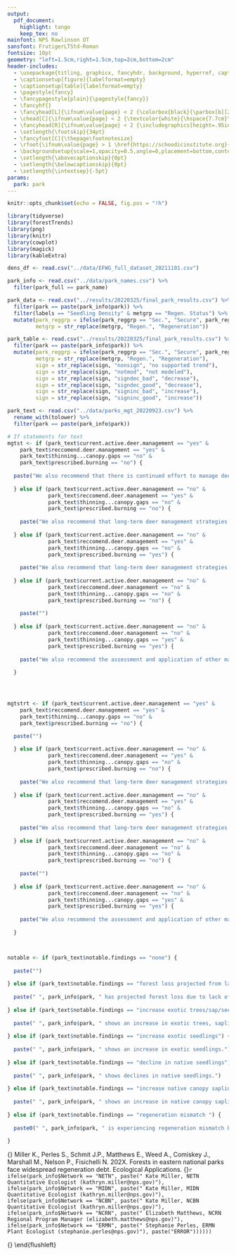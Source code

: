 ```yaml
---
output: 
  pdf_document:
    highlight: tango
    keep_tex: no
mainfont: NPS Rawlinson OT
sansfont: FrutigerLTStd-Roman
fontsize: 10pt
geometry: "left=1.5cm,right=1.5cm,top=2cm,bottom=2cm"
header-includes:
  - \usepackage{titling, graphicx, fancyhdr, background, hyperref, caption, booktabs, float, graphicx, ragged2e, ulem}
  - \captionsetup[figure]{labelformat=empty}
  - \captionsetup[table]{labelformat=empty}
  - \pagestyle{fancy}
  - \fancypagestyle{plain}{\pagestyle{fancy}}
  - \fancyhf{}
  - \fancyhead[L]{\ifnum\value{page} < 2 {\colorbox{black}{\parbox[b][2.5cm][c]{18.38cm}{\textcolor{white}{\textsf{Eastern Forest Working Group\\ Inventory and Monitoring Program\\ \hspace{1cm}\\Forest Health Monitoring\\ \hspace{1cm}}}}}}\else {\textsf{Eastern Forest Working Group}}\small \fi}
  - \chead[C]{\ifnum\value{page} < 2 {\textcolor{white}{\hspace{7.7cm}\textsf{National Park Service\\ \hspace{9.2cm}U.S. Department of the Interior\\ \vspace{1.1cm}}}} \else \fi}
  - \fancyhead[R]{\ifnum\value{page} < 2 {\includegraphics[height=.95in,width=.95in]{inputs/NPS_logo.png}} \else {\textsf {\today}}\small \fi}
  - \setlength{\footskip}{34pt}
  - \fancyfoot[C]{\thepage\footnotesize}
  - \rfoot{\ifnum\value{page} > 1 \href{https://schoodicinstitute.org}{\includegraphics[height=\footskip]{inputs/Schoodic_Stacked.jpeg}} \href{https://www.nps.gov/index.htm}{\includegraphics[height=\footskip]{inputs/NPS_logo.png}} \else \fi}
  - \backgroundsetup{scale=1,opacity=0.5,angle=0,placement=bottom,contents={\ifnum\value{page} > 1 {\includegraphics[width=8.5in]{inputs/background2.jpg}} \else \fi}}
  - \setlength{\abovecaptionskip}{0pt}
  - \setlength{\belowcaptionskip}{0pt}
  - \setlength{\intextsep}{-5pt}
params:
  park: park
---
```

<!-- - \pretitle{\begin{center}\LARGE\bfseries\vspace{0cm}} -->
<!-- - \posttitle{\end{center}\vspace{-1cm}} -->

<!-- \newenvironment{specwrapfigure} -->
<!--  {% -->
<!--   \setlength{\columnsep}{5pt}% -->
<!--   \wrapfloat{figure}% -->
<!--  } -->
<!--  {\endwrapfloat} -->
 
```r
knitr::opts_chunk$set(echo = FALSE, fig.pos = "!h")
```

```r
library(tidyverse)
library(forestTrends)
library(png)
library(knitr)
library(cowplot)
library(magick)
library(kableExtra)

dens_df <- read.csv("../data/EFWG_full_dataset_20211101.csv")

park_info <- read.csv("../data/park_names.csv") %>% 
  filter(park_full == park_name)

park_data <- read.csv("../results/20220325/final_park_results.csv") %>% 
  filter(park == paste(park_info$park)) %>% 
  filter(labels == "Seedling Density" & metgrp == "Regen. Status") %>% 
  mutate(park_reggrp = ifelse(park_reggrp == "Sec.", "Secure", park_reggrp),
         metgrp = str_replace(metgrp, "Regen.", "Regeneration"))

park_table <- read.csv("../results/20220325/final_park_results.csv") %>% 
  filter(park == paste(park_info$park)) %>% 
  mutate(park_reggrp = ifelse(park_reggrp == "Sec.", "Secure", park_reggrp),
         metgrp = str_replace(metgrp, "Regen.", "Regeneration"),
         sign = str_replace(sign, "nonsign", "no supported trend"),
         sign = str_replace(sign, "notmod", "not modeled"),
         sign = str_replace(sign, "signdec_bad", "decrease"),
         sign = str_replace(sign, "signdec_good", "decrease"),
         sign = str_replace(sign, "signinc_bad", "increase"),
         sign = str_replace(sign, "signinc_good", "increase"))

park_text <- read.csv("../data/parks_mgt_20220923.csv") %>% 
  rename_with(tolower) %>% 
  filter(park == paste(park_info$park))
```

``` r

# If statements for text
mgtst <- if (park_text$current.active.deer.management == "yes" & 
    park_text$reccomend.deer.management == "yes" &
    park_text$thinning...canopy.gaps == "no" &
    park_text$prescribed.burning == "no") {
  
  paste("We also recommend that there is continued effort to manage deer populations to help avoid forest loss in the park.")
    
  } else if (park_text$current.active.deer.management == "no" & 
             park_text$reccomend.deer.management == "yes" &
             park_text$thinning...canopy.gaps == "no" &
             park_text$prescribed.burning == "no") {
    
    paste("We also recommend that long-term deer management strategies be implemented to help avoid forest loss in the park.")
    
  } else if (park_text$current.active.deer.management == "no" & 
             park_text$reccomend.deer.management == "yes" &
             park_text$thinning...canopy.gaps == "no" &
             park_text$prescribed.burning == "yes") {
    
    paste("We also recommend that long-term deer management strategies be implemented, as well as prescribed burning, to help avoid forest loss in the park.")
    
  } else if (park_text$current.active.deer.management == "no" & 
             park_text$reccomend.deer.management == "no" &
             park_text$thinning...canopy.gaps == "no" &
             park_text$prescribed.burning == "no") {
    
    paste("")
    
  } else if (park_text$current.active.deer.management == "no" & 
             park_text$reccomend.deer.management == "no" &
             park_text$thinning...canopy.gaps == "yes" &
             park_text$prescribed.burning == "yes") {
    
    paste("We also recommend the assessment and application of other management actions, including thinning, canopy gap management, and prescribed burning, to help avoid forest loss in the park.")
    
  }




mgtstrt <- if (park_text$current.active.deer.management == "yes" & 
    park_text$reccomend.deer.management == "yes" &
    park_text$thinning...canopy.gaps == "no" &
    park_text$prescribed.burning == "no") {

  paste("")
    
  } else if (park_text$current.active.deer.management == "no" & 
             park_text$reccomend.deer.management == "yes" &
             park_text$thinning...canopy.gaps == "no" &
             park_text$prescribed.burning == "no") {
    
    paste("We also recommend that long-term deer management strategies be implemented to help avoid forest loss in the park.")
    
  } else if (park_text$current.active.deer.management == "no" & 
             park_text$reccomend.deer.management == "yes" &
             park_text$thinning...canopy.gaps == "no" &
             park_text$prescribed.burning == "yes") {
    
    paste("We also recommend that long-term deer management strategies be implemented, as well as prescribed burning, to help avoid forest loss in the park.")
    
  } else if (park_text$current.active.deer.management == "no" & 
             park_text$reccomend.deer.management == "no" &
             park_text$thinning...canopy.gaps == "no" &
             park_text$prescribed.burning == "no") {
    
    paste("")
    
  } else if (park_text$current.active.deer.management == "no" & 
             park_text$reccomend.deer.management == "no" &
             park_text$thinning...canopy.gaps == "yes" &
             park_text$prescribed.burning == "yes") {
    
    paste("We also recommend the assessment and application of other management actions, including thinning, canopy gap management, and prescribed burning, to help avoid forest loss in the park.")
    
  }



notable <- if (park_text$notable.findings == "none") {
  
  paste("")
  
} else if (park_text$notable.findings == "forest loss projected from lack of young trees") {
  
  paste(" ", park_info$park, " has projected forest loss due to lack of young trees.")
  
} else if (park_text$notable.findings == "increase exotic trees/sap/seed") {
  
  paste(" ", park_info$park, " shows an increase in exotic trees, saplings, and/or seedlings.")
  
} else if (park_text$notable.findings == "increase exotic seedlings") {
  
  paste(" ", park_info$park, " shows an increase in exotic seedlings.")
  
} else if (park_text$notable.findings == "decline in native seedlings") {
  
  paste(" ", park_info$park, " shows declines in native seedlings.")
  
} else if (park_text$notable.findings == "increase native canopy saplings") {
  
  paste(" ", park_info$park, " shows an increase in native canopy saplings.")
  
} else if (park_text$notable.findings == "regeneration mismatch ") {
  
  paste0(" ", park_info$park, " is experiencing regeneration mismatch between the forest canopy layer and seedling layer due to an abundance of regeneration from species which do not form an overstory canopy. In this park, the mismatch is occurring due to ", park_text$x, ".")
  
}
```

\begin{flushleft}\tiny {}\end{flushleft}
\begin{flushleft}\tiny {}\end{flushleft}
\begin{center}
\huge\textsf {`r ifelse(park_data$park_reggrp == "Imminent Failure", paste0("Imminent Failure of Forest Regeneration Requires Sustained Management in ", park_info$park_full), ifelse(park_data$park_reggrp == "Probable Failure", paste0("Probable Failure of Forest Regeneration Requires Sustained Management in ", park_info$park_full), ifelse(park_data$park_reggrp == "Insecure", paste0("Insecure Forest Regeneration Needs Sustained Management in ", park_info$park_full), ifelse(park_data$park_reggrp == "Secure", paste0("Forest Regeneration is Secure in ", park_info$park_full), paste("")))))`}
\end{center}

<!-- `r ifelse(park_data$park_reggrp == "Imminent Failure", paste0("Forest Regeneration Failure is Imminent in ", park_info$park_full), ifelse(park_data$park_reggrp == "Probable Failure", paste0("Forest Regeneration will Probably Fail in ", park_info$park_full), ifelse(park_data$park_reggrp == "Insecure", paste0("Insecure Forest Regeneration needs Sustained Management in ", park_info$park_full), ifelse(park_data$park_reggrp == "Secure", paste0("Forest Regeneration is Secure in ", park_info$park_full), paste("")))))` -->

<!-- `r ifelse(park_info$park == "ALPO" | park_info$park == "DEWA" | park_info$park == "MORR", paste0("The Current Forest Regeneration Status for ", park_info$park_full, " is:    \n \n", park_data$park_reggrp), paste0("The Current Forest Regeneration Status for ", park_info$park_full, " is: ", park_data$park_reggrp))` -->

<!-- \begin{center}\huge\bf {The Current Forest Regeneration Status for `r paste(park_info$park_full)` is: `r paste(park_data$park_reggrp)`}\end{center} -->

<!-- `r ifelse(park_info$park == "ANTI" | park_info$park == "BLUE" | park_info$park == "MONO" | park_info$park == "PRWI", paste("The Current Forest Regeneration Status for ", park_info$park_full, " is: \n", park_data$park_reggrp), paste("The Current Forest Regeneration Status for ", park_info$park_full, " is: ", park_data$park_reggrp))` -->

<!-- \begin{specwrapfigure}{r}{0.65\textwidth} -->
<!--   \centering -->
<!--     \includegraphics[width=\linewidth]{inputs/Region1_manuscript.jpg} -->
<!--   \caption{{\bf Figure 1}. Map of parks included in regional regeneration project and forest regeneration status.} -->
<!-- \end{specwrapfigure} -->

<!-- \begin{flushleft}\tiny {}\end{flushleft} -->

\begin{flushleft}
\Large\textsf {Introduction} 
\break
\normalsize 
Forests are a key part of the landscape and visitor experience in eastern parks. These ecosystems are facing many stressors, including non-native plants, invasive tree pests, overabundant deer, and an altered fire regime. These stressors diminish forest resilience, which is the ability of an ecosystem to experience disturbance and rebound to similar functions, structure, and composition. A lack of tree regeneration - seedlings and saplings of canopy-forming trees - is an early indicator of reduced resilience and potential for future forest loss.

The NPS Eastern Forest Working Group assessed 10 regeneration metrics in 39 parks containing about 1,500 permanent forest health monitoring plots sampled every four years (2008-2019). Here, we share results for `r paste(park_info$park_full)` (`r paste(park_info$park)`). For more detailed information on the full study, see the source publication in the {\bf Resources} section below.
\end{flushleft}

<!-- `r paste(park_info$park_full)` (`r paste(park_info$park)`) is located in the `r ifelse(park_info$Network == "NETN", paste("Northeast Temperate"), ifelse(park_info$Network == "NCRN", paste("National Capital Region"), ifelse(park_info$Network == "NCBN", paste("Northeast Coastal and Barrier"), ifelse(park_info$Network == "MIDN", paste("Mid-Atlantic"), paste("Eastern Rivers and Mountains")))))` `r paste0( '(', park_info$Network, ')')`  -->

<!-- \begin{flushleft}\tiny {}\end{flushleft} -->

\begin{flushleft}
\Large\textsf {Main Findings}
\break
\normalsize
On a four-category scale (Secure, Insecure, Probable Failure, and Imminent Failure), `r paste(park_info$park)` has a forest regeneration status of \textbf{`r paste(park_data$park_reggrp)`}. This means that the park `r ifelse(park_data$park_reggrp == "Imminent Failure", paste("is experiencing severe regeneration failure and has an elevated risk of forest loss. In some cases, this forest loss may already be underway"), ifelse(park_data$park_reggrp == "Probable Failure", paste("is experiencing regeneration failure as indicated by lacking and/or declining sapling numbers, and low numbers of seedlings"), ifelse(park_data$park_reggrp == "Insecure", paste("currently lacks adequate saplings and seedlings, and generally has moderate deer browse impacts"), paste("currently has abundant seedling and sapling numbers, and shows few concerning trends in regeneration metrics"))))` (Figure 2).`r paste(notable)``r ifelse(park_text$findings.2 != "none", paste0(" Additionally, we found ", park_text$findings.2, " in the park."), paste(""))` The trends over time in tree, sapling, and seedling abundance by native canopy, subcanopy, and exotics are shown in Figure 3.
\end{flushleft}

\begin{flushleft}
\tiny {}
\end{flushleft}

\begin{figure}
\centering
\begin{minipage}{.65\textwidth}
\centering
\includegraphics[width=1\linewidth]{inputs/Region1_manuscript.jpg}
\captionof{figure}{\textsf {\textbf {Figure 1}. Map of parks included in regional regeneration project and forest regeneration status. `r paste(park_info$park_full)` is located in the `r ifelse(park_info$Network == "NETN", paste("Northeast Temperate"), ifelse(park_info$Network == "NCRN", paste("National Capital Region"), ifelse(park_info$Network == "NCBN", paste("Northeast Coastal and Barrier"), ifelse(park_info$Network == "MIDN", paste("Mid-Atlantic"), paste("Eastern Rivers and Mountains")))))` `r paste0( '(', park_info$Network, ')')` Inventory and Monitoring Network.}}
\label{fig:test1}
\end{minipage}\hspace{.05\textwidth}%
\begin{minipage}{.3\textwidth}
\centering
\includegraphics[width=1\linewidth]{`r paste0("../results/parkregen_plots/", park_info$park, ".png")`}
\captionof{figure}{\textsf {\textbf {Figure 2}. Regeneration status for each of the 10 metrics in `r paste(park_info$park_full)`.}}
\label{fig:test2}
\end{minipage}
\end{figure}

<!-- \centering -->
<!-- \includegraphics[width=.7\linewidth]{inputs/Region1_manuscript.jpg} -->
<!-- \captionof{figure}{\textsf {\textbf {Figure 1}. Map of parks included in regional regeneration project and forest regeneration status. `r paste(park_info$park)` is located in the `r ifelse(park_info$Network == "NETN", paste("Northeast Temperate"), ifelse(park_info$Network == "NCRN", paste("National Capital Region"), ifelse(park_info$Network == "NCBN", paste("Northeast Coastal and Barrier"), ifelse(park_info$Network == "MIDN", paste("Mid-Atlantic"), paste("Eastern Rivers and Mountains")))))` `r paste0( '(', park_info$Network, ')')` Inventory and Monitoring Network.}} -->

<!-- \centering -->
<!-- \includegraphics[width=.7\linewidth]{`r paste0("../results/parkregen_plots/", park_info$park, ".png")`} -->
<!-- \captionof{figure}{\textsf {\textbf {Figure 2}. Regeneration status for each of the 10 metrics in the study.}} -->

\centering
\includegraphics[width=1\linewidth]{`r paste0("../results/20220325/park_plots/spp_grp/", park_info$park, "_spp_grp.png")`}
\captionof{figure}{\textsf {\textbf {Figure 3}. Trends in tree, sapling, and seedling abundance by species group. Trends are based on change over time across three complete survey cycles: Cycle 1 (2008 – 2011), Cycle 2 (2012 – 2015), and Cycle 3 (2016 – 2019).}}

\begin{flushleft}
\tiny {}
\end{flushleft}

\begin{flushleft}
\Large\textsf {Management Recommendations}
\break
\normalsize
Eastern national parks need a sustained commitment to reducing deer browse impacts, managing invasive plants, and enhancing forest structural complexity and diversity to secure sufficient regeneration and avoid future forest loss. We suggest that managers of `r paste0(park_info$park)`:
\begin{itemize}
\item continue to reduce invasive plants through early detection and rapid response, release of approved biological controls, and strategic invasive plant management in high priority habitats.
`r ifelse(park_text$current.active.deer.management == "yes" & park_text$reccomend.deer.management == "yes", paste0("\\", "item continue protecting forest regeneration from browse impacts through sustained deer culling and fencing."), paste(""))`
`r ifelse(park_text$current.active.deer.management == "no" & park_text$reccomend.deer.management == "yes", paste0("\\", "item implement protection of forest regeneration from browse impacts through sustained deer culling and fencing."), paste(""))`
`r ifelse(park_text$thinning...canopy.gaps == "yes", paste0("\\", "item assess forest stands at risk or already impacted by pests / pathogens and prioritize invasive plant management in stands where canopy gaps have increased / will increase light to the forest floor."), paste(""))`
`r ifelse(park_text$prescribed.burning == "yes", paste0("\\", "item use prescribed burning in dry, fire-adapted forests to promote canopy tree regeneration."), paste(""))`
`r ifelse(park_text$thinning...canopy.gaps == "yes", paste0("\\", "item promote native tree regeneration by increasing light to the forest floor through thinning less desirable subcanopy trees in areas with minimal impacts from deer and invasive plants."), paste(""))`
\end{itemize}

We also recommend that managers assess the following strategies for future action:
\begin{itemize}
`r ifelse(park_text$reccomend.deer.management == "no" & park_info$park == "DEWA" | park_info$park == "GARI" | park_info$park == "NERI" | park_info$park == "BLUE", paste0("\\", "item promote increased deer hunting within the park."), ifelse(park_text$reccomend.deer.management == "no" & park_info$park != "DEWA" | park_info$park != "GARI" | park_info$park != "NERI" | park_info$park != "BLUE", paste0("\\", "item protect forest regeneration from browse impacts through sustained deer culling and fencing."), paste("")))`
`r ifelse(park_text$thinning...canopy.gaps == "no", paste0("\\", "item assess forest stands at risk or already impacted by pests / pathogens and prioritize invasive plant management in stands where canopy gaps have increased / will increase light to the forest floor."), paste(""))`
`r ifelse(park_text$prescribed.burning == "no", paste0("\\", "item use of prescribed burning in dry, fire-adapted forests to promote canopy tree regeneration."), paste(""))`
`r ifelse(park_text$thinning...canopy.gaps == "no", paste0("\\", "item increasing light to the forest floor by thinning less desirable subcanopy trees in areas with minimal impacts from deer and invasive plants."), paste(""))`
\end{itemize}

`r ifelse(park_data$park_reggrp == "Imminent Failure", paste0("These management efforts are especially important for ", park_info$park, " as the park is at very high risk of losing forest cover without intervention."), ifelse(park_data$park_reggrp == "Probable Failure", paste0("These management efforts are especially important for ", park_info$park, " as the park is at high risk of losing forest cover without intervention."), paste0("These management efforts are important for ", park_info$park, " to facilitate future forest cover.")))` Conditions are changing rapidly across parks, therefore continued monitoring and reassessment of management actions is necessary to avoid future forest loss in the park. Please refer to the source publication for more information on management strategies and reach out to the contact below for further assistance.
\end{flushleft}

<!-- \item protect native tree regeneration within canopy gaps. -->

<!-- `r ifelse(park_data$park_reggrp == "Imminent Failure" | park_data$park_reggrp == "Probable Failure", paste0("These efforts are especially important for ", park_info$park, " as the park is at risk of losing forest cover without intervention."), paste(""))` -->

<!-- We suggest that managers of `r paste(park_info$park)` continue invasive plant management actions, as is true for all of the eastern national parks in this study. `r paste(mgtst)`  -->

\color{black}
\rule{\linewidth}{0.2mm}

\begin{flushleft}
\Large\textsf {Resources}
\normalsize
\begin{flushleft}
\tiny {}
\end{flushleft}
{\bf Source Publication:} Miller K., Perles S., Schmit J.P., Matthews E., Weed A., Comiskey J., Marshall M., Nelson P., Fisichelli N. 202X. Forests in eastern national parks face widespread regeneration debt. Ecological Applications.
\begin{flushleft}
\tiny {}
\end{flushleft}
{\bf Contact:}`r ifelse(park_info$Network == "NETN", paste(" Kate Miller, NETN Quantitative Ecologist (kathryn.miller@nps.gov)"), ifelse(park_info$Network == "MIDN", paste(" Kate Miller, MIDN Quantitative Ecologist (kathryn.miller@nps.gov)"), ifelse(park_info$Network == "NCBN", paste(" Kate Miller, NCBN Quantitative Ecologist (kathryn.miller@nps.gov)"), ifelse(park_info$Network == "NCRN", paste(" Elizabeth Matthews, NCRN Regional Program Manager (elizabeth.matthews@nps.gov)"), ifelse(park_info$Network == "ERMN", paste(" Stephanie Perles, ERMN Plant Ecologist (stephanie.perles@nps.gov)"), paste("ERROR"))))))`
\begin{flushleft}
\tiny {}
\end{flushleft}
{\bf Links:} \href{https://www.nps.gov/articles/series.htm?id=B9C6B751-A7E3-F246-5628389A0B80A4F7}{\uline{\color{blue} {Managing Resilient Forests Initiative for Eastern National Parks}}}
\end{flushleft}

